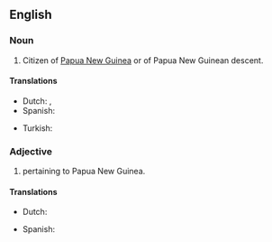 ==English==

===Noun===
{{en-noun|head=[[Papua]] [[New]] [[Guinean]]}}

# Citizen of [[Papua New Guinea]] or of Papua New Guinean descent.

====Translations====
{{trans-top|citizen of Papua New Guinea or of Papua New Guinean descent}}
* Dutch: {{t-|nl|Papoea|m}}, {{t-|nl|Papoease|f}}
* Spanish: {{t+|es|papú}} {{m|f}}
{{trans-mid}}
* Turkish: {{t+|tr|Papua Yeni Gineli}}
{{trans-bottom}}

===Adjective===
{{en-adj|-}}

# pertaining to Papua New Guinea.

====Translations====
{{trans-top|pertaining to Papua New Guinea}}
* Dutch: {{t-|nl|Papoeaas}}
{{trans-mid}}
* Spanish: {{t+|es|papú}} {{m|f}}
{{trans-bottom}}